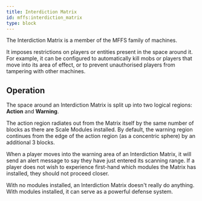 ```yaml
---
title: Interdiction Matrix
id: mffs:interdiction_matrix
type: block
---
```


The Interdiction Matrix is a member of the MFFS family of machines.

It imposes restrictions on players or entities present in the space around it. For example, it can be configured to
automatically kill mobs or players that move into its area of effect, or to prevent unauthorised players from tampering
with other machines.

## Operation

The space around an Interdiction Matrix is split up into two logical regions: **Action** and **Warning**.

The action region radiates out from the Matrix itself by the same number of blocks as there are Scale Modules installed.
By default, the warning region continues from the edge of the action region (as a concentric sphere) by an additional
3 blocks.

When a player moves into the warning area of an Interdiction Matrix, it will send an alert message to say they have just
entered its scanning range. If a player does not wish to experience first-hand which modules the Matrix has installed,
they should not proceed closer.

With no modules installed, an Interdiction Matrix doesn't really do anything. With modules installed, it can serve as a
powerful defense system.

